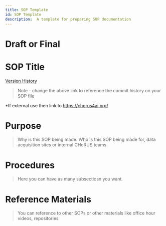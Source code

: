 ```yaml
---
title: SOP Template
id: SOP Template
description:  A template for preparing SOP documentation
---
```


# Draft or Final

# SOP Title
[Version History](https://github.com/chorus-ai/Chorus_SOP/commits/review-omop-mapping/sop-website/docs/OMOP-Mapping/OMOP-Mapping.mdx)
> Note - change the above link to reference the commit history on your SOP file


*If external use then link to https://chorus4ai.org/

# Purpose

> Why is this SOP being made. Who is this SOP being made for, data acquisition sites or internal CHoRUS teams.

# Procedures

> Here you can have as many subsectiosn you want.

# Reference Materials

> You can reference to other SOPs or other materials like office hour videos, repositories

